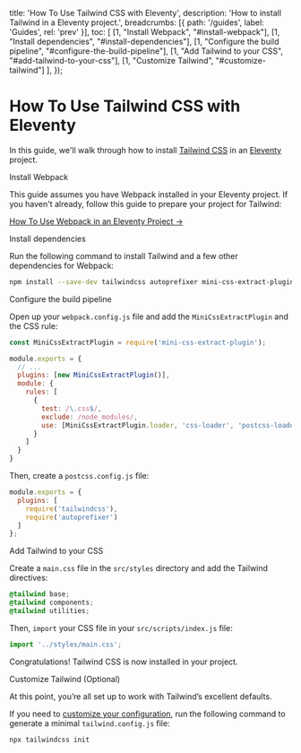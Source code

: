 
  title: 'How To Use Tailwind CSS with Eleventy',
  description: 'How to install Tailwind in a Eleventy project.',
  breadcrumbs: [{
    path: '/guides',
    label: 'Guides',
    rel: 'prev'
  }],
  toc: [
    [1, "Install Webpack", "#install-webpack"],
    [1, "Install dependencies", "#install-dependencies"],
    [1, "Configure the build pipeline", "#configure-the-build-pipeline"],
    [1, "Add Tailwind to your CSS", "#add-tailwind-to-your-css"],
    [1, "Customize Tailwind", "#customize-tailwind"]
  ],
});

# How To Use Tailwind CSS with Eleventy

<p className="text-lg">
  In this guide, we'll walk through how to install <a href="https://tailwindcss.com/">Tailwind CSS</a> in an <a href="https://www.11ty.dev/">Eleventy</a> project.
</p>

<StepHeading step="1" id="install-webpack">Install Webpack</StepHeading>

This guide assumes you have Webpack installed in your Eleventy project. If you haven't already, follow this guide to prepare your project for Tailwind:

[How To Use Webpack in an Eleventy Project &rarr;](/guides/eleventy-webpack)

<StepHeading step="2" id="install-dependencies">Install dependencies</StepHeading>

Run the following command to install Tailwind and a few other dependencies for Webpack:

```bash
npm install --save-dev tailwindcss autoprefixer mini-css-extract-plugin css-loader postcss-loader
```

<StepHeading step="3" id="configure-the-build-pipeline">Configure the build pipeline</StepHeading>

Open up your `webpack.config.js` file and add the `MiniCssExtractPlugin` and the CSS rule:

```js
const MiniCssExtractPlugin = require('mini-css-extract-plugin');

module.exports = {
  // ...
  plugins: [new MiniCssExtractPlugin()],
  module: {
    rules: [
      {
        test: /\.css$/,
        exclude: /node_modules/,
        use: [MiniCssExtractPlugin.loader, 'css-loader', 'postcss-loader']
      }
    ]
  }
}
```

Then, create a `postcss.config.js` file:

```js
module.exports = {
  plugins: [
    require('tailwindcss'),
    require('autoprefixer')
  ]
};
```

<StepHeading step="4" id="add-tailwind-to-your-css">Add Tailwind to your CSS</StepHeading>

Create a `main.css` file in the `src/styles` directory and add the Tailwind directives:

```css
@tailwind base;
@tailwind components;
@tailwind utilities;
```

Then, `import` your CSS file in your `src/scripts/index.js` file:

```js
import '../styles/main.css';
```

Congratulations! Tailwind CSS is now installed in your project.

<StepHeading step="5" id="customize-tailwind">Customize Tailwind (Optional)</StepHeading>

At this point, you’re all set up to work with Tailwind’s excellent defaults.

If you need to [customize your configuration](https://tailwindcss.com/docs/configuration/), run the following command to generate a minimal `tailwind.config.js` file:

```bash
npx tailwindcss init
```



